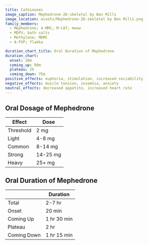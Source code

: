 ```yaml
---
title: Cathinones
image_caption: Mephedrone-2D-skeletal by Ben Mills
image_location: assets/Mephedrone-2D-skeletal by Ben Mills.png
family_members:
  - Mephedrone; 4-MMC; M-CAT; meow
  - MDPV; bath salts
  - Methylone; MDMC
  - A-PVP; flakka

duration_chart_title: Oral Duration of Mephedrone
duration_chart:
  onset: 20m
  coming_up: 90m
  plateau: 2h
  coming_down: 75m
positive_effects: euphoria, stimulation, increased sociability
negative_effects: muscle tension, insomnia, anxiety
neutral_effects: decreased appetite, increased heart rate
---
```


## Oral Dosage of Mephedrone
| Effect | Dose |
| --- | --- |
| Threshold | 2 mg |
| Light | 4-8 mg |
| Common | 8-14 mg |
| Strong | 14-25 mg |
| Heavy | 25+ mg |


## Oral Duration of Mephedrone
| | Duration |
| --- | --- |
| Total | 2-7 hr |
| Onset | 20 min |
| Coming Up | 1 hr 30 min |
| Plateau | 2 hr |
| Coming Down | 1 hr 15 min |
